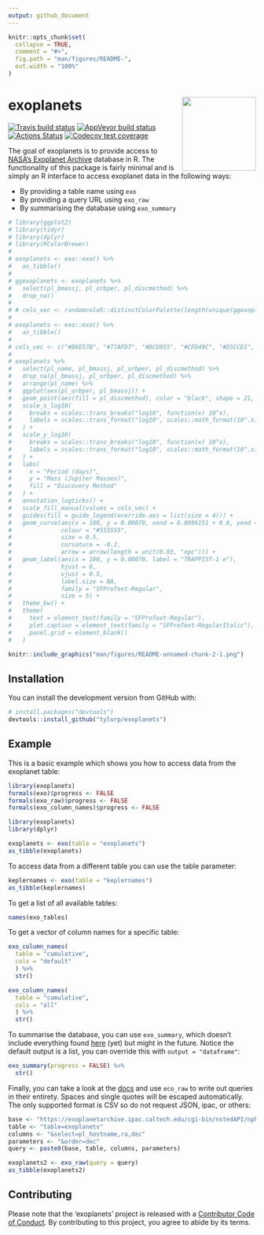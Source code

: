 ```yaml
---
output: github_document
---
```


<!-- README.md is generated from README.Rmd. Please edit that file -->

```r
knitr::opts_chunk$set(
  collapse = TRUE,
  comment = "#>",
  fig.path = "man/figures/README-",
  out.width = "100%"
)
```
# exoplanets <img src="man/figures/logo.png" align="right" height=150/>

<!-- badges: start -->
[![Travis build status](https://travis-ci.org/tyluRp/exoplanets.svg?branch=master)](https://travis-ci.org/tyluRp/exoplanets)
[![AppVeyor build status](https://ci.appveyor.com/api/projects/status/github/tyluRp/exoplanets?branch=master&svg=true)](https://ci.appveyor.com/project/tyluRp/exoplanets)
[![Actions Status](https://github.com/tylurp/exoplanets/workflows/build/badge.svg)](https://github.com/tylurp/exoplanets/actions)
[![Codecov test coverage](https://codecov.io/gh/tyluRp/exoplanets/branch/master/graph/badge.svg)](https://codecov.io/gh/tyluRp/exoplanets?branch=master)
<!-- badges: end -->

The goal of exoplanets is to provide access to [NASA's Exoplanet Archive](https://exoplanetarchive.ipac.caltech.edu/index.html) database in R. The functionality of this package is fairly minimal and is simply an R interface to access exoplanet data in the following ways:

* By providing a table name using `exo`
* By providing a query URL using `exo_raw`
* By summarising the database using `exo_summary`

```r
# library(ggplot2)
# library(tidyr)
# library(dplyr)
# library(RColorBrewer)
# 
# exoplanets <- exo::exo() %>% 
#   as_tibble()
# 
# ggexoplanets <- exoplanets %>% 
#   select(pl_bmassj, pl_orbper, pl_discmethod) %>% 
#   drop_na() 
# 
# # cols_vec <- randomcoloR::distinctColorPalette(length(unique(ggexoplanets$pl_discmethod)))
# 
# exoplanets <- exo::exo() %>% 
#   as_tibble()
# 
# cols_vec <- c("#86E57B", "#77AFD7", "#DCD955", "#CFD49C", "#D5CCD1", "#84DECA", "#E15AB9", "#D4816C", "#BA91D1", "#A152DF")
# 
# exoplanets %>% 
#   select(pl_name, pl_bmassj, pl_orbper, pl_discmethod) %>% 
#   drop_na(pl_bmassj, pl_orbper, pl_discmethod) %>% 
#   arrange(pl_name) %>% 
#   ggplot(aes(pl_orbper, pl_bmassj)) +
#   geom_point(aes(fill = pl_discmethod), color = "black", shape = 21, size = 2) +
#   scale_x_log10(
#     breaks = scales::trans_breaks("log10", function(x) 10^x),
#     labels = scales::trans_format("log10", scales::math_format(10^.x))
#   ) +
#   scale_y_log10(
#     breaks = scales::trans_breaks("log10", function(x) 10^x),
#     labels = scales::trans_format("log10", scales::math_format(10^.x))
#   ) +
#   labs(
#     x = "Period (days)",
#     y = "Mass (Jupiter Masses)",
#     fill = "Discovery Method"
#   ) +
#   annotation_logticks() +
#   scale_fill_manual(values = cols_vec) +
#   guides(fill = guide_legend(override.aes = list(size = 4))) +
#   geom_curve(aes(x = 100, y = 0.00070, xend = 6.0996151 + 0.6, yend = 0.00194 - 0.0002), 
#              colour = "#555555", 
#              size = 0.5, 
#              curvature = -0.2,
#              arrow = arrow(length = unit(0.03, "npc"))) + 
#   geom_label(aes(x = 100, y = 0.00070, label = "TRAPPIST-1 e"), 
#              hjust = 0, 
#              vjust = 0.5, 
#              label.size = NA, 
#              family = "SFProText-Regular", 
#              size = 5) +
#   theme_bw() +
#   theme(
#     text = element_text(family = "SFProText-Regular"),
#     plot.caption = element_text(family = "SFProText-RegularItalic"),
#     panel.grid = element_blank()
#   )

knitr::include_graphics("man/figures/README-unnamed-chunk-2-1.png")
```

## Installation

You can install the development version from GitHub with:

``` r
# install.packages("devtools")
devtools::install_github("tylurp/exoplanets")
```

## Example

This is a basic example which shows you how to access data from the exoplanet table:

```r
library(exoplanets)
formals(exo)$progress <- FALSE
formals(exo_raw)$progress <- FALSE
formals(exo_column_names)$progress <- FALSE
```

```r
library(exoplanets)
library(dplyr)

exoplanets <- exo(table = "exoplanets")
as_tibble(exoplanets)
```

To access data from a different table you can use the table parameter:

```r
keplernames <- exo(table = "keplernames")
as_tibble(keplernames)
```

To get a list of all available tables:

```r
names(exo_tables) 
```

To get a vector of column names for a specific table:

```r
exo_column_names(
  table = "cumulative", 
  cols = "default"
  ) %>% 
  str()

exo_column_names(
  table = "cumulative", 
  cols = "all"
  ) %>% 
  str()
```

To summarise the database, you can use `exo_summary`, which doesn't include everything found [here](https://exoplanetarchive.ipac.caltech.edu/docs/counts_detail.html) (yet) but might in the future. Notice the default output is a list, you can override this with `output = "dataframe"`:

```r
exo_summary(progress = FALSE) %>% 
  str()
```


Finally, you can take a look at the [docs](https://exoplanetarchive.ipac.caltech.edu/docs/program_interfaces.html) and use `eco_raw` to write out queries in their entirety. Spaces and single quotes will be escaped automatically. The only supported format is CSV so do not request JSON, ipac, or others:

```r
base <- "https://exoplanetarchive.ipac.caltech.edu/cgi-bin/nstedAPI/nph-nstedAPI?"
table <- "table=exoplanets"
columns <- "&select=pl_hostname,ra,dec"
parameters <- "&order=dec"
query <- paste0(base, table, columns, parameters)

exoplanets2 <- exo_raw(query = query)
as_tibble(exoplanets2)
```

## Contributing

Please note that the 'exoplanets' project is released with a
[Contributor Code of Conduct](CODE_OF_CONDUCT.md).
By contributing to this project, you agree to abide by its terms.
